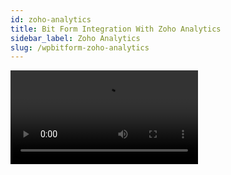 ```yaml
---
id: zoho-analytics
title: Bit Form Integration With Zoho Analytics 
sidebar_label: Zoho Analytics
slug: /wpbitform-zoho-analytics
---
```



<Video youtube src="Eoxxu3U_3_s" />
<br/>

Using **Zoho Analytics integration** with WordPress form builder, you can analyze your data in a much efficient way. You can easily integrate without any coding. This Documentation goes through the configuration process.


## Integration Settings
### Authorization Process
First, you have to log-in to your WordPress dashboard. Then click on Bit form from the left sidebar. Select an existing form that you want to integrate with Zoho Analytics if you don’t have any form please create a new form. Please follow the screenshots below:

 <Image src="Zoho-Analytics/1.create_form" alt="Zoho-Analytics" w="1020" h="350" />

Then click on the Settings menu from the top navigation bar. Navigate to ***Settings->Integrations->Click on (+) ->Select Zoho Analytics***. Please follow the screenshots below:

 <Image src="Zoho-Analytics/2. Homepage" alt="Zoho-Analytics" w="1020" h="350" />

 <Image src="Zoho-Analytics/3.analytics-integration-3" alt="Zoho-Analytics" w="1020" h="350" /> 

Select a data center from the dropdown. Then click on the ***Zoho API Console***. Navigate to ***API Console->Get Started->Server-based Applications***. Please follow the screenshots below

 <Image src="Zoho-Analytics/4. api-console-1" alt="Zoho-Analytics" w="1020" h="350" /> 

 <Image src="Zoho-Analytics/5.GetStarted" alt="Zoho-Analytics" w="1020" h="350" />

 <Image src="Zoho-Analytics/6.api-console-server-based" alt="Zoho-Analytics" w="1020" h="350" />

Fill those fields ***(Homepage URL and Authorized Redirect URLs)*** the same as your Integration Homepage. Then click ***UPDATE***.

 <Image src="Zoho-Analytics/7. api-console-client-details-3" alt="Zoho-Analytics" w="1020" h="350" />

Then copy the ***Client ID and Client Secret*** and paste it to the Bit Form integration page. Then click on the ***Authorize*** button (wait for a few seconds). After the successful authorization click on the Next button.

 <Image src="Zoho-Analytics/8. client-secret-4" alt="Zoho-Analytics" w="1020" h="350" />

 <Image src="Zoho-Analytics/9. authorization-1" alt="Zoho-Analytics" w="1020" h="350" /> 

> **Notice: Zoho Analytics only works with the main admin owner(Super admin) of the Zoho analytics account. For Zoho Analytics update criteria, follow this link: https://www.zoho.com/analytics/api/#applying-filter-criteria**

## Integration Steps
### Select Workspace & Map Fields
Select the workspace and table from the dropdown. Then map Bit Form fields with Zoho Analytics fields in which you want to send/update data.

**Zoho Analytics doesn’t support data INSERT/UPDATE in integration table**

<Video src="Bit-Form-to-Zoho-analytics-field-select" alt="Zoho-Analytics" w="800" h="400" />

> **Notice: If you select Update Row action without any criteria, when you click on the save button a warning message will be shown. All data of the above-selected table will get replaced**

<Video src="2. Bit-Form-to-Zoho-analytics-without-criteria-warning-message" alt="Zoho-Analytics" w="800" h="400" />

### Action
You can update Zoho Analytics records via using criteria.

<Image src="Zoho-Analytics/10. Bit-Form-to-Zoho-analytics-criteria-1024x500" alt="Zoho-Analytics" w="1020" h="400" />

***Example criteria: (“Table Name”.”Department”=’Finance’ and “Table Name”.”Salary” => 9000)***

| Params              | Description                                                                                                                                                       | Data type          |
|---------------------|-------------------------------------------------------------------------------------------------------------------------------------------------------------------|--------------------|
| Table Name          | Zoho Analytics table name in which the row will be updated.                                                                                                       | TEXT               |
| Department,  Salary | Zoho Analytics column name based on which rows will be updated.                                                                                                   | TEXT               |
| Criteria            | Criteria based on which rows will be updated.  The criteria must be in the format:  “Table name”.” ”  [Supported Operators](#supported-operator-for-the-criteria) | OPERRATOR  /  TEXT |


#### Supported operator for the Criteria

| =  | !=     | <                                         | >        |
|----|--------|-------------------------------------------|----------|
| <= | =>     | LIKE                                      | NOT LIKE |
| IN | NOT IN | BETWEEN (to be used as: “BETWEEN ” AND ”) |          |


There has another feature name Update Preference. If you select ***Yes*** when the criteria don’t meet a new row will be inserted in Zoho Analytics.

When ***No*** is selected then a new row won’t be inserted if the criteria don’t meet.

<Image src="Zoho-Analytics/11. update-row" alt="Zoho-Analytics" w="1020" h="350" />

### Set Workflow
In the end, create a Workflow for triggering the integration. Select the integration which you created before.

<Image src="Zoho-Analytics/12. workflow-3" alt="Zoho-Analytics" w="1020" h="350" />



 
<Feedback/>